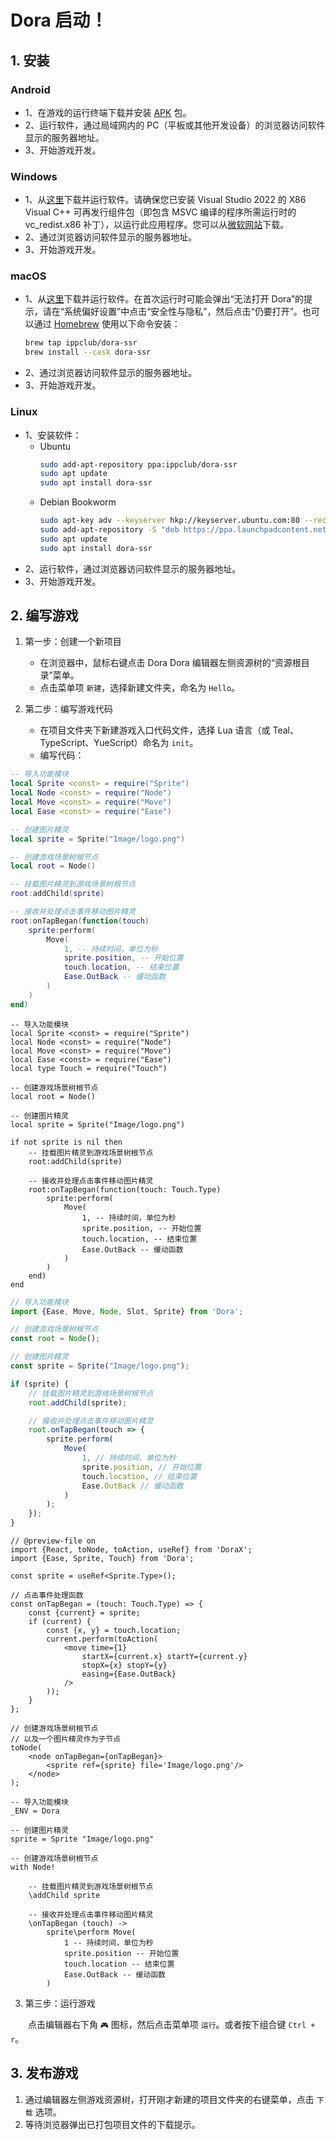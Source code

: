 
# Dora 启动！

## 1. 安装

### Android

- 1、在游戏的运行终端下载并安装 [APK](https://github.com/ippclub/Dora-SSR/releases/latest) 包。
- 2、运行软件，通过局域网内的 PC（平板或其他开发设备）的浏览器访问软件显示的服务器地址。
- 3、开始游戏开发。

### Windows

- 1、从[这里](https://github.com/ippclub/Dora-SSR/releases/latest)下载并运行软件。请确保您已安装 Visual Studio 2022 的 X86 Visual C++ 可再发行组件包（即包含 MSVC 编译的程序所需运行时的 vc_redist.x86 补丁），以运行此应用程序。您可以从[微软网站](https://learn.microsoft.com/zh-cn/cpp/windows/latest-supported-vc-redist?view=msvc-170)下载。
- 2、通过浏览器访问软件显示的服务器地址。
- 3、开始游戏开发。

### macOS

- 1、从[这里](https://github.com/ippclub/Dora-SSR/releases/latest)下载并运行软件。在首次运行时可能会弹出“无法打开 Dora”的提示，请在“系统偏好设置”中点击“安全性与隐私”，然后点击“仍要打开”。也可以通过 [Homebrew](https://brew.sh) 使用以下命令安装：
	```sh
	brew tap ippclub/dora-ssr
	brew install --cask dora-ssr
	```
- 2、通过浏览器访问软件显示的服务器地址。
- 3、开始游戏开发。

### Linux

- 1、安装软件：
	- Ubuntu
		```sh
		sudo add-apt-repository ppa:ippclub/dora-ssr
		sudo apt update
		sudo apt install dora-ssr
		```
	- Debian Bookworm
		```sh
		sudo apt-key adv --keyserver hkp://keyserver.ubuntu.com:80 --recv-keys 9C7705BF
		sudo add-apt-repository -S "deb https://ppa.launchpadcontent.net/ippclub/dora-ssr/ubuntu jammy main"
		sudo apt update
		sudo apt install dora-ssr
		```
- 2、运行软件，通过浏览器访问软件显示的服务器地址。
- 3、开始游戏开发。

## 2. 编写游戏

1. 第一步：创建一个新项目

	- 在浏览器中，鼠标右键点击 Dora Dora 编辑器左侧资源树的“资源根目录”菜单。
	- 点击菜单项 `新建`，选择新建文件夹，命名为 `Hello`。

2. 第二步：编写游戏代码

	- 在项目文件夹下新建游戏入口代码文件，选择 Lua 语言（或 Teal、TypeScript、YueScript）命名为 `init`。
	- 编写代码：

<Tabs groupId="language-select">
<TabItem value="lua" label="Lua">

```lua title="Hello/init.lua"
-- 导入功能模块
local Sprite <const> = require("Sprite")
local Node <const> = require("Node")
local Move <const> = require("Move")
local Ease <const> = require("Ease")

-- 创建图片精灵
local sprite = Sprite("Image/logo.png")

-- 创建游戏场景树根节点
local root = Node()

-- 挂载图片精灵到游戏场景树根节点
root:addChild(sprite)

-- 接收并处理点击事件移动图片精灵
root:onTapBegan(function(touch)
	sprite:perform(
		Move(
			1, -- 持续时间，单位为秒
			sprite.position, -- 开始位置
			touch.location, -- 结束位置
			Ease.OutBack -- 缓动函数
		)
	)
end)
```

</TabItem>
<TabItem value="tl" label="Teal">

```teal title="Hello/init.tl"
-- 导入功能模块
local Sprite <const> = require("Sprite")
local Node <const> = require("Node")
local Move <const> = require("Move")
local Ease <const> = require("Ease")
local type Touch = require("Touch")

-- 创建游戏场景树根节点
local root = Node()

-- 创建图片精灵
local sprite = Sprite("Image/logo.png")

if not sprite is nil then
	-- 挂载图片精灵到游戏场景树根节点
	root:addChild(sprite)

	-- 接收并处理点击事件移动图片精灵
	root:onTapBegan(function(touch: Touch.Type)
		sprite:perform(
			Move(
				1, -- 持续时间，单位为秒
				sprite.position, -- 开始位置
				touch.location, -- 结束位置
				Ease.OutBack -- 缓动函数
			)
		)
	end)
end
```

</TabItem>
<TabItem value="ts" label="TypeScript">

```ts title="Hello/init.ts"
// 导入功能模块
import {Ease, Move, Node, Slot, Sprite} from 'Dora';

// 创建游戏场景树根节点
const root = Node();

// 创建图片精灵
const sprite = Sprite("Image/logo.png");

if (sprite) {
	// 挂载图片精灵到游戏场景树根节点
	root.addChild(sprite);

	// 接收并处理点击事件移动图片精灵
	root.onTapBegan(touch => {
		sprite.perform(
			Move(
				1, // 持续时间，单位为秒
				sprite.position, // 开始位置
				touch.location, // 结束位置
				Ease.OutBack // 缓动函数
			)
		);
	});
}
```

</TabItem>
<TabItem value="tsx" label="TSX">

```tsx title="Hello/init.tsx"
// @preview-file on
import {React, toNode, toAction, useRef} from 'DoraX';
import {Ease, Sprite, Touch} from 'Dora';

const sprite = useRef<Sprite.Type>();

// 点击事件处理函数
const onTapBegan = (touch: Touch.Type) => {
	const {current} = sprite;
	if (current) {
		const {x, y} = touch.location;
		current.perform(toAction(
			<move time={1}
				startX={current.x} startY={current.y}
				stopX={x} stopY={y}
				easing={Ease.OutBack}
			/>
		));
	}
};

// 创建游戏场景树根节点
// 以及一个图片精灵作为子节点
toNode(
	<node onTapBegan={onTapBegan}>
		<sprite ref={sprite} file='Image/logo.png'/>
	</node>
);
```

</TabItem>
<TabItem value="yue" label="YueScript">

```yue title="Hello/init.yue"
-- 导入功能模块
_ENV = Dora

-- 创建图片精灵
sprite = Sprite "Image/logo.png"

-- 创建游戏场景树根节点
with Node!

	-- 挂载图片精灵到游戏场景树根节点
	\addChild sprite

	-- 接收并处理点击事件移动图片精灵
	\onTapBegan (touch) ->
		sprite\perform Move(
			1 -- 持续时间，单位为秒
			sprite.position -- 开始位置
			touch.location -- 结束位置
			Ease.OutBack -- 缓动函数
		)
```

</TabItem>
</Tabs>

3. 第三步：运行游戏

&emsp;&emsp;点击编辑器右下角 `🎮` 图标，然后点击菜单项 `运行`。或者按下组合键 `Ctrl + r`。

## 3. 发布游戏

1. 通过编辑器左侧游戏资源树，打开刚才新建的项目文件夹的右键菜单，点击 `下载` 选项。
2. 等待浏览器弹出已打包项目文件的下载提示。